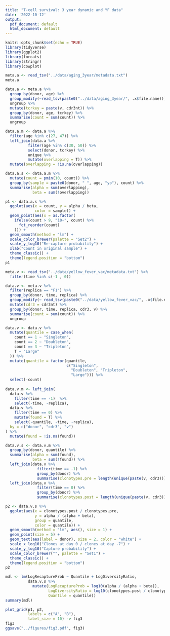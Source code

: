 ```yaml
---
title: "T-cell survival: 3 year dynamic and YF data"
date: '2022-10-12'
output:
  pdf_document: default
  html_document: default
---
```


```r
knitr::opts_chunk$set(echo = TRUE)
library(tidyverse)
library(ggplot2)
library(forcats)
library(stringr)
library(cowplot)
```

```r
meta.a <- read_tsv("../data/aging_3year/metadata.txt")
meta.a
```

```r
data.a <- meta.a %>%
  group_by(donor, age) %>%
  group_modify(~read_tsv(paste0("../data/aging_3year/", .x$file.name))) %>%
  ungroup %>%
  mutate(tcrkey = paste(v, cdr3nt)) %>%
  group_by(donor, age, tcrkey) %>%
  summarise(count = sum(count)) %>%
  ungroup
```

```r
data.a.m <- data.a %>%
  filter(age %in% c(27, 47)) %>%
  left_join(data.a %>% 
          filter(age %in% c(30, 50)) %>%
          select(donor, tcrkey) %>%
          unique %>%
          mutate(overlapping = T)) %>%
  mutate(overlapping = !is.na(overlapping))
```

```r
data.a.s <- data.a.m %>%
  mutate(count = pmin(10, count)) %>%
  group_by(sample = paste0(donor, " ", age, "yo"), count) %>%
  summarise(alpha = sum(overlapping), 
            beta = sum(!overlapping))
```

```r
p1 <- data.a.s %>%
  ggplot(aes(x = count, y = alpha / beta,
             color = sample)) +
  geom_point(aes(x = as.factor(
    ifelse(count > 9, "10+", count) %>%
      fct_reorder(count)
    ))) +
  geom_smooth(method = "lm") +
  scale_color_brewer(palette = "Set2") +
  scale_y_log10("Re-capture probability") +
  xlab("Count in original sample") +
  theme_classic() +
  theme(legend.position = "bottom")
p1
```

```r
meta.v <- read_tsv("../data/yellow_fever_vac/metadata.txt") %>%
  filter(time %in% c(-1 , 0))

data.v <- meta.v %>%
  filter(replica == "F1") %>%
  group_by(donor, time, replica) %>%
  group_modify(~ read_tsv(paste0("../data/yellow_fever_vac/", .x$file.name))) %>%
  mutate(cdr3 = cdr3nt) %>%
  group_by(donor, time, replica, cdr3, v) %>%
  summarise(count = sum(count)) %>%
  ungroup
```

```r
data.v <- data.v %>%
  mutate(quantile = case_when(
    count == 1 ~ "Singleton",
    count == 2 ~ "Doubleton",
    count == 3 ~ "Tripleton",
    T ~ "Large"
  )) %>%
  mutate(quantile = factor(quantile,
                           c("Singleton", 
                             "Doubleton", "Tripleton",
                             "Large"))) %>%
  select(-count)
  
data.v.m <- left_join(
  data.v %>%
    filter(time == -1)  %>%
    select(-time, -replica),
  data.v %>%
    filter(time == 0) %>%
    mutate(found = T) %>%
    select(-quantile, -time, -replica),
  by = c("donor", "cdr3", "v")
) %>%
  mutate(found = !is.na(found))
```

```r
data.v.s <- data.v.m %>%
  group_by(donor, quantile) %>%
  summarise(alpha = sum(found),
            beta = sum(!found)) %>%
  left_join(data.v %>%
              filter(time == -1) %>%
              group_by(donor) %>%
              summarise(clonotypes.pre = length(unique(paste(v, cdr3)))))%>%
  left_join(data.v %>%
              filter(time == 0) %>%
              group_by(donor) %>%
              summarise(clonotypes.post = length(unique(paste(v, cdr3)))))
```

```r
p2 <- data.v.s %>%
  ggplot(aes(x = clonotypes.post / clonotypes.pre,
             y = alpha / (alpha + beta), 
             group = quantile, 
             color = quantile)) +
  geom_smooth(method = "lm", aes(), size = 1) +
  geom_point(size = 5) +
  geom_text(aes(label = donor), size = 2, color = "white") +
  scale_x_log10("Clones at day 0 / clones at day -7") + 
  scale_y_log10("Capture probability") +
  scale_color_brewer("", palette = "Set1") +
  theme_classic() +
  theme(legend.position = "bottom")
p2
```

```r
mdl <- lm(LogRecaptureProb ~ Quantile + LogDiversityRatio,
          data.v.s %>%
            mutate(LogRecaptureProb = log10(alpha / (alpha + beta)),
                   LogDiversityRatio = log10(clonotypes.post / clonotypes.pre),
                   Quantile = quantile))
summary(mdl)
```

```r
plot_grid(p1, p2,
          labels = c("A", "B"),
          label_size = 10) -> fig3
fig3
ggsave("../figures/fig3.pdf", fig3)
```

```r

```
